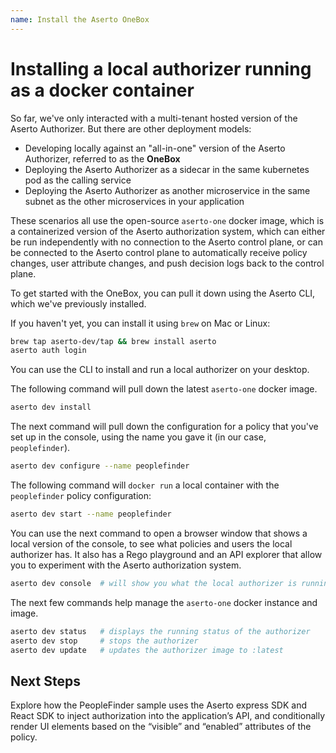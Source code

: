 ```yaml
---
name: Install the Aserto OneBox 
---
```



# Installing a local authorizer running as a docker container

So far, we've only interacted with a multi-tenant hosted version of the Aserto Authorizer. But there are 
other deployment models:
* Developing locally against an "all-in-one" version of the Aserto Authorizer, referred to as the **OneBox**
* Deploying the Aserto Authorizer as a sidecar in the same kubernetes pod as the calling service
* Deploying the Aserto Authorizer as another microservice in the same subnet as the other microservices in your application

These scenarios all use the open-source `aserto-one` docker image, which is a containerized version of the 
Aserto authorization system, which can either be run independently with no connection to the Aserto control 
plane, or can be connected to the Aserto control plane to automatically receive policy changes, user attribute 
changes, and push decision logs back to the control plane.

To get started with the OneBox, you can pull it down using the Aserto CLI, which we've previously installed.

If you haven't yet, you can install it using `brew` on Mac or Linux:

```bash
brew tap aserto-dev/tap && brew install aserto
aserto auth login
```

You can use the CLI to install and run a local authorizer on your desktop.

The following command will pull down the latest `aserto-one` docker image.

```bash
aserto dev install  
```

The next command will pull down the configuration for a policy that you've set up in the console, using 
the name you gave it (in our case, `peoplefinder`).

```bash
aserto dev configure --name peoplefinder 
```

The following command will `docker run` a local container with the `peoplefinder` policy configuration:

```bash
aserto dev start --name peoplefinder 
```

You can use the next command to open a browser window that shows a local version of the console, to 
see what policies and users the local authorizer has. It also has a Rego playground and an API explorer 
that allow you to experiment with the Aserto authorization system.

```bash
aserto dev console  # will show you what the local authorizer is running
```

The next few commands help manage the `aserto-one` docker instance and image.

```bash
aserto dev status   # displays the running status of the authorizer
aserto dev stop     # stops the authorizer
aserto dev update   # updates the authorizer image to :latest
```

## Next Steps

Explore how the PeopleFinder sample uses the Aserto express SDK and React SDK to inject authorization into the application’s API, and conditionally render UI elements based on the “visible” and “enabled” attributes of the policy.

